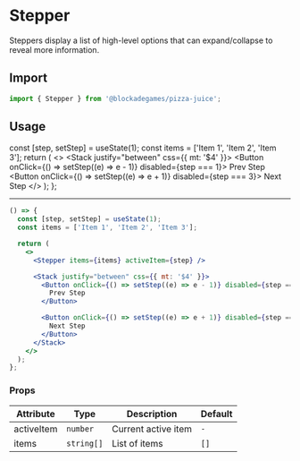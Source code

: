 
# Stepper

Steppers display a list of high-level options that can expand/collapse to reveal more information.

## Import

```jsx
import { Stepper } from '@blockadegames/pizza-juice';
```

## Usage

  const [step, setStep] = useState(1);
  const items = ['Item 1', 'Item 2', 'Item 3'];
  return (
    <>
      <Stepper items={items} activeItem={step} />
      <Stack justify="between" css={{ mt: '$4' }}>
        <Button onClick={() => setStep((e) => e - 1)} disabled={step === 1}>
          Prev Step
        </Button>
        <Button onClick={() => setStep((e) => e + 1)} disabled={step === 3}>
          Next Step
        </Button>
      </Stack>
    </>
  );
};

<CustomStepper />

---

```jsx
() => {
  const [step, setStep] = useState(1);
  const items = ['Item 1', 'Item 2', 'Item 3'];

  return (
    <>
      <Stepper items={items} activeItem={step} />

      <Stack justify="between" css={{ mt: '$4' }}>
        <Button onClick={() => setStep((e) => e - 1)} disabled={step === 1}>
          Prev Step
        </Button>

        <Button onClick={() => setStep((e) => e + 1)} disabled={step === 3}>
          Next Step
        </Button>
      </Stack>
    </>
  );
};
```

### Props

| Attribute  | Type       | Description         | Default |
| ---------- | ---------- | ------------------- | ------- |
| activeItem | `number`   | Current active item | `-`     |
| items      | `string[]` | List of items       | `[]`    |
